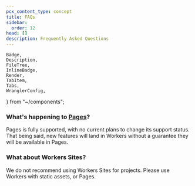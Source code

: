 ```yaml
---
pcx_content_type: concept
title: FAQs
sidebar:
  order: 12
head: []
description: Frequently Asked Questions
---
```


	Badge,
	Description,
	FileTree,
	InlineBadge,
	Render,
	TabItem,
	Tabs,
	WranglerConfig,
} from "~/components";

### What's happening to [Pages](/pages/)?

Pages is fully supported, with no current plans to change its support status. That being said, new features will land in Workers without a guarantee they will be available in Pages.

### What about Workers Sites?

We do not recommend using Workers Sites for projects. Please use Workers with static assets, or Pages.
